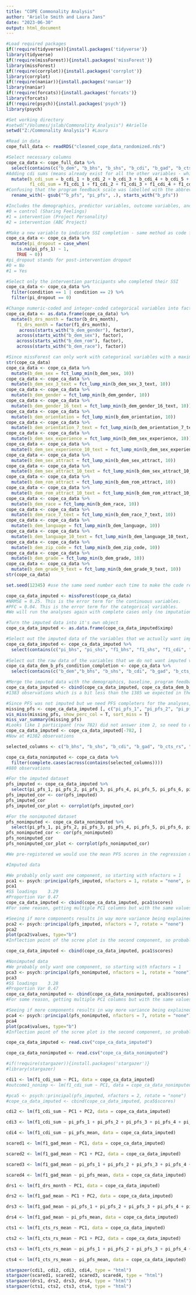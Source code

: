 ---
title: "COPE Commonality Analysis"
author: "Arielle Smith and Laura Jans"
date: "2023-06-30"
output: html_document
---

```{r setup}
#Load required packages
if(!require(tidyverse)){install.packages('tidyverse')}
library(tidyverse)
if(!require(missForest)){install.packages('missForest')}
library(missForest)
if(!require(corrplot)){install.packages('corrplot')}
library(corrplot)
if(!require(naniar)){install.packages('naniar')}
library(naniar)
if(!require(forcats)){install.packages('forcats')}
library(forcats)
if(!require(psych)){install.packages('psych')}
library(psych)

#Set working directory
#setwd("/Volumes/jslab/Commonality Analysis") #Arielle
setwd("Z:/Commonality Analysis") #Laura

#Read in data
cope_full_data <- readRDS("cleaned_cope_data_randomized.rds")
```

```{r data cleaning}
#Select necessary columns
cope_ca_data <- cope_full_data %>% 
  select(contains(c("b_dem", "b_bhs", "b_shs", "b_cdi", "b_gad", "b_cts_rs","b_drs_month", "b_pfs", "pi_bhs", "pi_shs", "f1_bhs", "f1_shs", "f1_cdi", "f1_gad", "f1_cts_rs", "f1_drs_month", "condition"))) %>%
#Adding cdi sums (means already exist for all the other variables - which is what we need for our analyses!)
  mutate(b_cdi_sum = b_cdi_1 + b_cdi_2 + b_cdi_3 + b_cdi_4 + b_cdi_5 + b_cdi_6 + b_cdi_7 + b_cdi_8 + b_cdi_9 + b_cdi_10 + b_cdi_11 + b_cdi_12, 
         f1_cdi_sum = f1_cdi_1 + f1_cdi_2 + f1_cdi_3 + f1_cdi_4 + f1_cdi_5 + f1_cdi_6 + f1_cdi_7 + f1_cdi_8 + f1_cdi_9 + f1_cdi_10 + f1_cdi_11 + f1_cdi_12) %>% 
#Confusing that the program feedback scale was labelled with the abbreviation for baseline rather than post-intervention, so changing it
  rename_with(~ gsub("^b_pfs", "pi_pfs", .), starts_with("b_pfs"))

#Includes the demographics, predictor variables, outcome variables, and the condition. Condition is just labeled 0, 1, and 2, but looking at the COPE baseline survey flow and parent study code, have gathered that:
#0 = control (Sharing Feelings)
#1 = intervention (Project Personality)
#2 = intervention (ABC Project)

#Make a new variable to indicate SSI completion - same method as code from parent project:
cope_ca_data <- cope_ca_data %>% 
  mutate(pi_dropout = case_when(
    is.na(pi_pfs_1) ~ 1,
    TRUE ~ 0))
#pi_dropout stands for post-intervention dropout
#0 = No
#1 = Yes

#Select only the intervention participants who completed their SSI
cope_ca_data <- cope_ca_data %>% 
  filter(condition == 1 | condition == 2) %>%
  filter(pi_dropout == 0)

#Change numeric-coded and integer-coded categorical variables into factors and make cope_ca_data a data.frame for missForest to work
cope_ca_data <- as.data.frame(cope_ca_data) %>% 
  mutate(b_drs_month = factor(b_drs_month),
    f1_drs_month = factor(f1_drs_month),
     across(starts_with("b_dem_gender"), factor),
    across(starts_with("b_dem_sex"), factor),
    across(starts_with("b_dem_rom"), factor),
    across(starts_with("b_dem_race"), factor))

#Since missForest can only work with categorical variables with a maximum of 53 levels, need to lump together factors. Decided to lump those with less than 10 responses.
str(cope_ca_data)
cope_ca_data <- cope_ca_data %>%
  mutate(b_dem_sex = fct_lump_min(b_dem_sex, 10)) 
cope_ca_data <- cope_ca_data %>%
  mutate(b_dem_sex_3_text = fct_lump_min(b_dem_sex_3_text, 10)) 
cope_ca_data <- cope_ca_data %>%
  mutate(b_dem_gender = fct_lump_min(b_dem_gender, 10)) 
cope_ca_data <- cope_ca_data %>%
  mutate(b_dem_gender_16_text = fct_lump_min(b_dem_gender_16_text, 10)) 
cope_ca_data <- cope_ca_data %>%
  mutate(b_dem_orientation = fct_lump_min(b_dem_orientation, 10)) 
cope_ca_data <- cope_ca_data %>%
  mutate(b_dem_orientation_7_text = fct_lump_min(b_dem_orientation_7_text, 10)) 
cope_ca_data <- cope_ca_data %>%
  mutate(b_dem_sex_experience = fct_lump_min(b_dem_sex_experience, 10)) 
cope_ca_data <- cope_ca_data %>%
  mutate(b_dem_sex_experience_10_text = fct_lump_min(b_dem_sex_experience_10_text, 10)) 
cope_ca_data <- cope_ca_data %>%
  mutate(b_dem_sex_attract = fct_lump_min(b_dem_sex_attract, 10)) 
cope_ca_data <- cope_ca_data %>%
  mutate(b_dem_sex_attract_10_text = fct_lump_min(b_dem_sex_attract_10_text, 10)) 
cope_ca_data <- cope_ca_data %>%
  mutate(b_dem_rom_attract = fct_lump_min(b_dem_rom_attract, 10)) 
cope_ca_data <- cope_ca_data %>%
  mutate(b_dem_rom_attract_10_text = fct_lump_min(b_dem_rom_attract_10_text, 10)) 
cope_ca_data <- cope_ca_data %>%
  mutate(b_dem_race = fct_lump_min(b_dem_race, 10)) 
cope_ca_data <- cope_ca_data %>%
  mutate(b_dem_race_7_text = fct_lump_min(b_dem_race_7_text, 10)) 
cope_ca_data <- cope_ca_data %>%
  mutate(b_dem_language = fct_lump_min(b_dem_language, 10)) 
cope_ca_data <- cope_ca_data %>%
  mutate(b_dem_language_10_text = fct_lump_min(b_dem_language_10_text, 10)) 
cope_ca_data <- cope_ca_data %>%
  mutate(b_dem_zip_code = fct_lump_min(b_dem_zip_code, 10)) 
cope_ca_data <- cope_ca_data %>%
  mutate(b_dem_grade = fct_lump_min(b_dem_grade, 10)) 
cope_ca_data <- cope_ca_data %>%
  mutate(b_dem_grade_9_text = fct_lump_min(b_dem_grade_9_text, 10)) 
str(cope_ca_data)
```

```{r data imputation}
set.seed(12345) #use the same seed number each time to make the code reproducible (the seed number is just the starting point used in the generation of a sequence of random numbers in the random forest)

cope_ca_data_imputed <- missForest(cope_ca_data)
#NRMSE = 0.25. This is the error term for the continuous variables.
#PFC = 0.04. This is the error term for the categorical variables.
#We will run the analyses again with complete cases only (no imputation) as a robustness check to make sure there isn't a huge difference in results.
```

```{r merge imputed data}
#Turn the imputed data into it's own object
cope_ca_data_imputed <- as.data.frame(cope_ca_data_imputed$ximp)

#Select out the imputed data of the variables that we actually want imputed values for, from cope_ca_data_imputed: "pi_bhs", "pi_shs", "f1_bhs", "f1_shs", "f1_cdi", "f1_gad", "f1_cts_rs", "f1_drs_month"
cope_ca_data_imputed <- cope_ca_data_imputed %>%
  select(contains(c("pi_bhs", "pi_shs", "f1_bhs", "f1_shs", "f1_cdi", "f1_gad", "f1_cts_rs", "f1_drs_month")))
  
#Select out the raw data of the variables that we do not want imputed values for, from cope_ca_data (assuming that lumping factors doesn't cause issues): "b_dem","b_bhs", "b_shs", "b_cdi", "b_gad", "b_cts_rs","b_drs_month", "pi_pfs", "condition", "pi_dropout"
cope_ca_data_dem_b_pfs_condition_completion <- cope_ca_data %>%
  select(contains(c("b_dem","b_bhs", "b_shs", "b_cdi", "b_gad", "b_cts_rs","b_drs_month", "pi_pfs", "condition", "pi_dropout")))

#Merge the imputed data with the demographics, baseline, program feedback, condition, and completion variables 
cope_ca_data_imputed <- cbind(cope_ca_data_imputed, cope_ca_data_dem_b_pfs_condition_completion)
#1383 observations which is a bit less than the 1385 we expected in the pre-registration

#Since PFS was not imputed but we need PFS completers for the analyses, look for people who skipped one or more PFS item
missing_pfs <- cope_ca_data_imputed [, c("pi_pfs_1", "pi_pfs_2", "pi_pfs_3", "pi_pfs_4", "pi_pfs_5", "pi_pfs_6", "pi_pfs_7")]
vis_miss(missing_pfs, show_perc_col = T, sort_miss = T)
miss_var_summary(missing_pfs)
#Looks like 1 participant (row 782) did not answer item 2, so need to drop them
cope_ca_data_imputed <- cope_ca_data_imputed[-782, ]
#Now at #1382 observations
```

```{r create new data frame of complete cases (nonimputed) - for robustness check later}
selected_columns <- c("b_bhs", "b_shs", "b_cdi", "b_gad", "b_cts_rs", "b_drs_month", "pi_pfs", "pi_bhs", "pi_shs", "f1_bhs", "f1_shs", "f1_cdi", "f1_gad", "f1_cts_rs", "f1_drs_month")

cope_ca_data_nonimputed <- cope_ca_data %>%
  filter(complete.cases(across(contains(selected_columns))))
#880 observations
```

```{r PFS correlation matrix}
#For the imputed dataset
pfs_imputed <- cope_ca_data_imputed %>%
  select(pi_pfs_1, pi_pfs_2, pi_pfs_3, pi_pfs_4, pi_pfs_5, pi_pfs_6, pi_pfs_7)
pfs_imputed_cor <- cor(pfs_imputed)
pfs_imputed_cor
pfs_imputed_cor_plot <- corrplot(pfs_imputed_cor)

#For the nonimputed dataset
pfs_nonimputed <- cope_ca_data_nonimputed %>% 
  select(pi_pfs_1, pi_pfs_2, pi_pfs_3, pi_pfs_4, pi_pfs_5, pi_pfs_6, pi_pfs_7)
pfs_nonimputed_cor <- cor(pfs_nonimputed)
pfs_nonimputed_cor
pfs_nonimputed_cor_plot <- corrplot(pfs_nonimputed_cor)

#We pre-registered we would use the mean PFS scores in the regression models if correlations between items are >0.7. They are surprisingly <0.7, so it looks like we'll be doing a principal component analysis.
```

```{r principal component analysis}

#Imputed data

#We probably only want one component, so starting with nfactors = 1
pca1 <- psych::principal(pfs_imputed, nfactors = 1, rotate = "none", scores = TRUE)
pca1
#SS loadings    3.29
#Proportion Var 0.47
cope_ca_data_imputed <- cbind(cope_ca_data_imputed, pca1$scores)
#For some reason, getting multiple PC1 columns but with the same values

#Seeing if more components results in way more variance being explained, so playing with nfactors = 7 (number of PFS items)
pca2 <- psych::principal(pfs_imputed, nfactors = 7, rotate = "none")
pca2
plot(pca2$values, type="b")
#Inflection point of the scree plot is the second component, so probably does not make sense to have more than one component

cope_ca_data_imputed <- cbind(cope_ca_data_imputed, pca1$scores)

#Nonimputed data
#We probably only want one component, so starting with nfactors = 1
pca3 <- psych::principal(pfs_nonimputed, nfactors = 1, rotate = "none")
pca3
#SS loadings    3.28
#Proportion Var 0.47
cope_ca_data_nonimputed <- cbind(cope_ca_data_nonimputed, pca3$scores) 
#For some reason, getting multiple PC1 columns but with the same values

#Seeing if more components results in way more variance being explained, so playing with nfactors = 7 (number of PFS items)
pca4 <- psych::principal(pfs_nonimputed, nfactors = 7, rotate = "none")
pca4
plot(pca4$values, type="b")
#Inflection point of the scree plot is the second component, so probably does not make sense to have more than one component
```

```{r stuff for Isaac}

cope_ca_data_imputed <- read.csv("cope_ca_data_imputed")

cope_ca_data_nonimputed <- read.csv("cope_ca_data_nonimputed")

#if(!require(stargazer)){install.packages('stargazer')}
#library(stargazer)

cdi1 <- lm(f1_cdi_sum ~ PC1, data = cope_ca_data_imputed)
#outcome1_nonimp <- lm(f1_cdi_sum ~ PC1, data = cope_ca_data_nonimputed)

#pca5 <- psych::principal(pfs_imputed, nfactors = 2, rotate = "none")
#cope_ca_data_imputed <- cbind(cope_ca_data_imputed, pca5$scores) 

cdi2 <- lm(f1_cdi_sum ~ PC1 + PC2, data = cope_ca_data_imputed)

cdi3 <- lm(f1_cdi_sum ~ pi_pfs_1 + pi_pfs_2 + pi_pfs_3 + pi_pfs_4 + pi_pfs_5 + pi_pfs_6 + pi_pfs_7, data = cope_ca_data_imputed)

cdi4 <- lm(f1_cdi_sum ~ pi_pfs_mean, data = cope_ca_data_imputed)

scared1 <- lm(f1_gad_mean ~ PC1, data = cope_ca_data_imputed)

scared2 <- lm(f1_gad_mean ~ PC1 + PC2, data = cope_ca_data_imputed)

scared3 <- lm(f1_gad_mean ~ pi_pfs_1 + pi_pfs_2 + pi_pfs_3 + pi_pfs_4 + pi_pfs_5 + pi_pfs_6 + pi_pfs_7, data = cope_ca_data_imputed)

scared4 <- lm(f1_gad_mean ~ pi_pfs_mean, data = cope_ca_data_imputed)

drs1 <- lm(f1_drs_month ~ PC1, data = cope_ca_data_imputed)

drs2 <- lm(f1_gad_mean ~ PC1 + PC2, data = cope_ca_data_imputed)

drs3 <- lm(f1_gad_mean ~ pi_pfs_1 + pi_pfs_2 + pi_pfs_3 + pi_pfs_4 + pi_pfs_5 + pi_pfs_6 + pi_pfs_7, data = cope_ca_data_imputed)

drs4 <- lm(f1_gad_mean ~ pi_pfs_mean, data = cope_ca_data_imputed)

cts1 <- lm(f1_cts_rs_mean ~ PC1, data = cope_ca_data_imputed)

cts2 <- lm(f1_cts_rs_mean ~ PC1 + PC2, data = cope_ca_data_imputed)

cts3 <- lm(f1_cts_rs_mean ~ pi_pfs_1 + pi_pfs_2 + pi_pfs_3 + pi_pfs_4 + pi_pfs_5 + pi_pfs_6 + pi_pfs_7, data = cope_ca_data_imputed)

cts4 <- lm(f1_cts_rs_mean ~ pi_pfs_mean, data = cope_ca_data_imputed)

stargazer(cdi1, cdi2, cdi3, cdi4, type = "html")
stargazer(scared1, scared2, scared3, scared4, type = "html")
stargazer(drs1, drs2, drs3, drs4, type = "html")
stargazer(cts1, cts2, cts3, cts4, type = "html")

```
